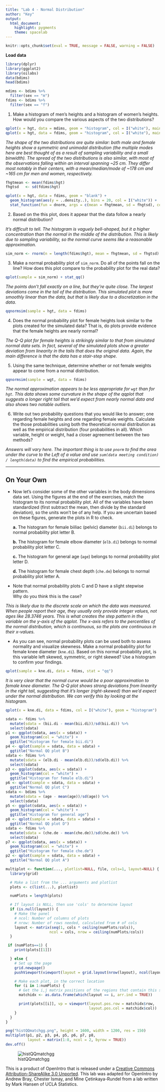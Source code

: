 ```yaml
---
title: "Lab 4 - Normal Distribution"
author: "Key"
output: 
  html_document: 
    highlight: pygments
    theme: spacelab
---
```


```r
knitr::opts_chunk$set(eval = TRUE, message = FALSE, warning = FALSE)
```

**Load data**

```r
library(dplyr)
library(ggplot2)
library(oilabs)
data(bdims)
head(bdims)
```

```r
mdims <- bdims %>%
  filter(sex == "m")
fdims <- bdims %>%
  filter(sex == "f")
```

1.  Make a histogram of men's heights and a histogram of women's heights.  How 
    would you compare the various aspects of the two distributions?
    
```r
qplot(x = hgt, data = mdims, geom = "histogram", col = I("white"), main = "Distribution of male heights")
qplot(x = hgt, data = fdims, geom = "histogram", col = I("white"), main = "Distribution of female heights")
```

*The shape of the two distributions are quite similar: both male and female heights
show a symmetric and unimodal distribution (the multiple modes here are best thought
of as a result of sampling variability and a small binwidth). The spread of the two
distributions is also similar, with most of the observations falling within an interval spanning
~25 cm. They differ most notably in their centers, with a mean/median/mode of ~178 cm
and ~165 cm for men and women, respectively.*


```r
fhgtmean <- mean(fdims$hgt)
fhgtsd   <- sd(fdims$hgt)
```

```r
qplot(x = hgt, data = fdims, geom = "blank") +
  geom_histogram(aes(y = ..density..), bins = 20, col = I("white")) +
  stat_function(fun = dnorm, args = c(mean = fhgtmean, sd = fhgtsd), col = "tomato")
```

2.  Based on the this plot, does it appear that the data follow a nearly normal 
    distribution?
    
*It's difficult to tell. The histogram is vaguely bell-shaped, but it a higher
concentration than the normal in the middle of the distribution. This is likely
due to sampling variability, so the normal curve seems like a reasonable
approximation.*

```r
sim_norm <- rnorm(n = length(fdims$hgt), mean = fhgtmean, sd = fhgtsd)
```


3.  Make a normal probability plot of `sim_norm`.  Do all of the points fall on 
    the line?  How does this plot compare to the probability plot for the real 
    data?

```r
qplot(sample = sim_norm) + stat_qq()
```

*The points don't fall exactly on a line, but they're quite close. The largest
deviations come in the tail of the distribution. This simulated plot is more 
smoothly linear than the data, but that is likely due to a discretization in
the data*.


```r
qqnormsim(sample = hgt, data = fdims)
```

4.  Does the normal probability plot for female heights look similar to the plots 
    created for the simulated data?  That is, do plots provide evidence that the
    female heights are nearly normal?
    
*The Q-Q plot for female heights is strikingly similar to that from simulated
normal data sets. In fact, several of the simulated plots show a greater deviation
from linearity in the tails that does the original data. Again, the main difference
is that the data has a stair-step shape.*


5.  Using the same technique, determine whether or not female weights appear to 
    come from a normal distribution.
    
```r
qqnormsim(sample = wgt, data = fdims)
```

*The normal approximation appears to be less appropriate for `wgt` than for `hgt`.
This data shows some curvature in the shape of the qqplot that suggests a longer
right tail that we'd expect from nearly normal data and also shows two notable
outliers.*

6.  Write out two probability questions that you would like to answer; one 
    regarding female heights and one regarding female weights.  Calculate the 
    those probabilities using both the theoretical normal distribution as well 
    as the empirical distribution (four probabilities in all).  Which variable,
    height or weight, had a closer agreement between the two methods?

*Answers will vary here. The important thing is to use `pnorm` to find the area
under the curve to the Left of a value and use `sum(data meeting condition) / length(data)`
to find the empirical probabilities.*

* * *

## On Your Own

-   Now let's consider some of the other variables in the body dimensions data 
    set.  Using the figures at the end of the exercises, match the histogram to 
    its normal probability plot.  All of the variables have been standardized 
    (first subtract the mean, then divide by the standard deviation), so the 
    units won't be of any help.  If you are uncertain based on these figures, 
    generate the plots in R to check.

    **a.** The histogram for female biiliac (pelvic) diameter (`bii.di`) belongs
    to normal probability plot letter B.

    **b.** The histogram for female elbow diameter (`elb.di`) belongs to normal 
    probability plot letter C.

    **c.** The histogram for general age (`age`) belongs to normal probability 
    plot letter D.

    **d.** The histogram for female chest depth (`che.de`) belongs to normal 
    probability plot letter A.

-   Note that normal probability plots C and D have a slight stepwise pattern.  
    Why do you think this is the case?

*This is likely due to the discrete scale on which the data was measured. When
people report their age, they usually only provide integer values, not ages like
28.3746 years. This is what creates the step pattern in the variable on the y-axis 
of the qqplot. The x-axis refers to the percentiles of the normal distribution, 
which is continuous, so the plots are continuous in their x-values.*

-   As you can see, normal probability plots can be used both to assess 
    normality and visualize skewness.  Make a normal probability plot for female 
    knee diameter (`kne.di`).  Based on this normal probability plot, is this 
    variable left skewed, symmetric, or right skewed?  Use a histogram to confirm 
    your findings.
    
    
```r
qplot(sample = kne.di, data = fdims, stat = "qq")
```

*It is very clear that the normal curve would be a poor approximation to female
knee diameter. The Q-Q plot shows strong deviations from linearity in the right tail,
suggesting that it's longer (right-skewed) than we'd expect under the normal distribution. We
can verify this by looking at the histogram.*

```r
qplot(x = kne.di, data = fdims, col = I("white"), geom = "histogram")
```



```r
sdata <- fdims %>%
  mutate(sdata = (bii.di - mean(bii.di))/sd(bii.di)) %>%
  select(sdata)
p1 <- ggplot(sdata, aes(x = sdata)) +
  geom_histogram(col = "white") + 
  ggtitle("Histogram for female bii.di")
p4 <- qplot(sample = sdata, data = sdata) +
  ggtitle("Normal QQ plot B")
sdata <- fdims %>%
  mutate(sdata = (elb.di - mean(elb.di))/sd(elb.di)) %>%
  select(sdata)
p3 <- ggplot(sdata, aes(x = sdata)) +
  geom_histogram(col = "white") + 
  ggtitle("Histogram for female elb.di")
p6 <- qplot(sample = sdata, data = sdata) +
  ggtitle("Normal QQ plot C")
sdata <- bdims %>%
  mutate(sdata = (age - mean(age))/sd(age)) %>%
  select(sdata)
p5 <- ggplot(sdata, aes(x = sdata)) +
  geom_histogram(col = "white") + 
  ggtitle("Histogram for general age")
p8 <- qplot(sample = sdata, data = sdata) +
  ggtitle("Normal QQ plot D")
sdata <- fdims %>%
  mutate(sdata = (che.de - mean(che.de))/sd(che.de)) %>%
  select(sdata)
p7 <- ggplot(sdata, aes(x = sdata)) +
  geom_histogram(col = "white") + 
  ggtitle("Histogram for female che.de")
p2 <- qplot(sample = sdata, data = sdata) +
  ggtitle("Normal QQ plot A")

multiplot <- function(..., plotlist=NULL, file, cols=1, layout=NULL) {
  library(grid)

  # Make a list from the ... arguments and plotlist
  plots <- c(list(...), plotlist)

  numPlots = length(plots)

  # If layout is NULL, then use 'cols' to determine layout
  if (is.null(layout)) {
    # Make the panel
    # ncol: Number of columns of plots
    # nrow: Number of rows needed, calculated from # of cols
    layout <- matrix(seq(1, cols * ceiling(numPlots/cols)),
                    ncol = cols, nrow = ceiling(numPlots/cols))
  }

 if (numPlots==1) {
    print(plots[[1]])

  } else {
    # Set up the page
    grid.newpage()
    pushViewport(viewport(layout = grid.layout(nrow(layout), ncol(layout))))

    # Make each plot, in the correct location
    for (i in 1:numPlots) {
      # Get the i,j matrix positions of the regions that contain this subplot
      matchidx <- as.data.frame(which(layout == i, arr.ind = TRUE))

      print(plots[[i]], vp = viewport(layout.pos.row = matchidx$row,
                                      layout.pos.col = matchidx$col))
    }
  }
}

png("histQQmatchgg.png", height = 1600, width = 1200, res = 150)
multiplot(p1, p2, p3, p4, p5, p6, p7, p8,
          layout = matrix(1:8, ncol = 2, byrow = TRUE))
dev.off()
```


![histQQmatchgg](histQQmatchgg.png)

<div id="license">
This is a product of OpenIntro that is released under a 
[Creative Commons Attribution-ShareAlike 3.0 Unported](http://creativecommons.org/licenses/by-sa/3.0). 
This lab was adapted for OpenIntro by Andrew Bray, Chester Ismay, and Mine &Ccedil;etinkaya-Rundel
from a lab written by Mark Hansen of UCLA Statistics.
</div>
